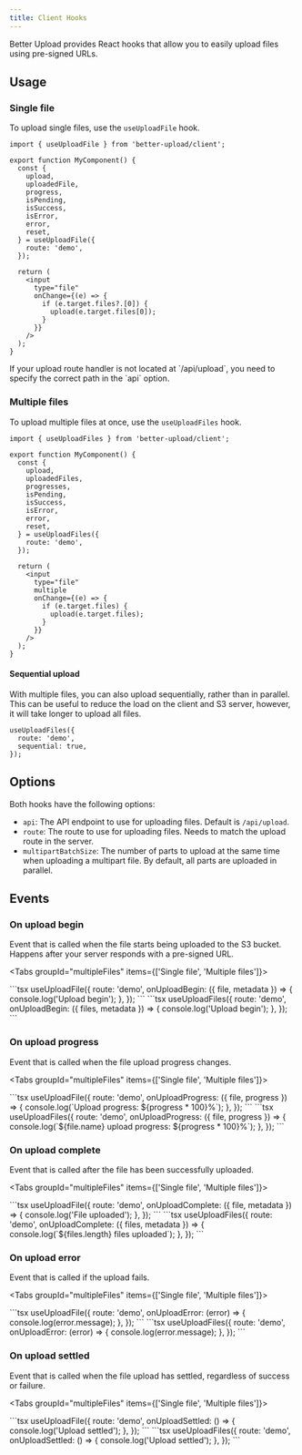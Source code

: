 ```yaml
---
title: Client Hooks
---
```


Better Upload provides React hooks that allow you to easily upload files using pre-signed URLs.

## Usage

### Single file

To upload single files, use the `useUploadFile` hook.

```tsx
import { useUploadFile } from 'better-upload/client';

export function MyComponent() {
  const {
    upload,
    uploadedFile,
    progress,
    isPending,
    isSuccess,
    isError,
    error,
    reset,
  } = useUploadFile({
    route: 'demo',
  });

  return (
    <input
      type="file"
      onChange={(e) => {
        if (e.target.files?.[0]) {
          upload(e.target.files[0]);
        }
      }}
    />
  );
}
```

<Callout title="API Endpoint">
  If your upload route handler is not located at `/api/upload`, you need to
  specify the correct path in the `api` option.
</Callout>

### Multiple files

To upload multiple files at once, use the `useUploadFiles` hook.

```tsx
import { useUploadFiles } from 'better-upload/client';

export function MyComponent() {
  const {
    upload,
    uploadedFiles,
    progresses,
    isPending,
    isSuccess,
    isError,
    error,
    reset,
  } = useUploadFiles({
    route: 'demo',
  });

  return (
    <input
      type="file"
      multiple
      onChange={(e) => {
        if (e.target.files) {
          upload(e.target.files);
        }
      }}
    />
  );
}
```

#### Sequential upload

With multiple files, you can also upload sequentially, rather than in parallel. This can be useful to reduce the load on the client and S3 server, however, it will take longer to upload all files.

```tsx
useUploadFiles({
  route: 'demo',
  sequential: true,
});
```

## Options

Both hooks have the following options:

- `api`: The API endpoint to use for uploading files. Default is `/api/upload`.
- `route`: The route to use for uploading files. Needs to match the upload route in the server.
- `multipartBatchSize`: The number of parts to upload at the same time when uploading a multipart file. By default, all parts are uploaded in parallel.

## Events

### On upload begin

Event that is called when the file starts being uploaded to the S3 bucket. Happens after your server responds with a pre-signed URL.

<Tabs groupId="multipleFiles" items={['Single file', 'Multiple files']}>

<Tab value="Single file">
```tsx
useUploadFile({
  route: 'demo',
  onUploadBegin: ({ file, metadata }) => {
    console.log('Upload begin');
  },
});
```
</Tab>
<Tab value="Multiple files">
```tsx
useUploadFiles({
  route: 'demo',
  onUploadBegin: ({ files, metadata }) => {
    console.log('Upload begin');
  },
});
```
</Tab>

</Tabs>

### On upload progress

Event that is called when the file upload progress changes.

<Tabs groupId="multipleFiles" items={['Single file', 'Multiple files']}>

<Tab value="Single file">
```tsx
useUploadFile({
  route: 'demo',
  onUploadProgress: ({ file, progress }) => {
    console.log(`Upload progress: ${progress * 100}%`);
  },
});
```
</Tab>
<Tab value="Multiple files">
```tsx
useUploadFiles({
  route: 'demo',
  onUploadProgress: ({ file, progress }) => {
    console.log(`${file.name} upload progress: ${progress * 100}%`);
  },
});
```
</Tab>

</Tabs>

### On upload complete

Event that is called after the file has been successfully uploaded.

<Tabs groupId="multipleFiles" items={['Single file', 'Multiple files']}>

<Tab value="Single file">
```tsx
useUploadFile({
  route: 'demo',
  onUploadComplete: ({ file, metadata }) => {
    console.log('File uploaded');
  },
});
```
</Tab>
<Tab value="Multiple files">
```tsx
useUploadFiles({
  route: 'demo',
  onUploadComplete: ({ files, metadata }) => {
    console.log(`${files.length} files uploaded`);
  },
});
```
</Tab>

</Tabs>

### On upload error

Event that is called if the upload fails.

<Tabs groupId="multipleFiles" items={['Single file', 'Multiple files']}>

<Tab value="Single file">
```tsx
useUploadFile({
  route: 'demo',
  onUploadError: (error) => {
    console.log(error.message);
  },
});
```
</Tab>
<Tab value="Multiple files">
```tsx
useUploadFiles({
  route: 'demo',
  onUploadError: (error) => {
    console.log(error.message);
  },
});
```
</Tab>

</Tabs>

### On upload settled

Event that is called when the file upload has settled, regardless of success or failure.

<Tabs groupId="multipleFiles" items={['Single file', 'Multiple files']}>

<Tab value="Single file">
```tsx
useUploadFile({
  route: 'demo',
  onUploadSettled: () => {
    console.log('Upload settled');
  },
});
```
</Tab>
<Tab value="Multiple files">
```tsx
useUploadFiles({
  route: 'demo',
  onUploadSettled: () => {
    console.log('Upload settled');
  },
});
```
</Tab>

</Tabs>
